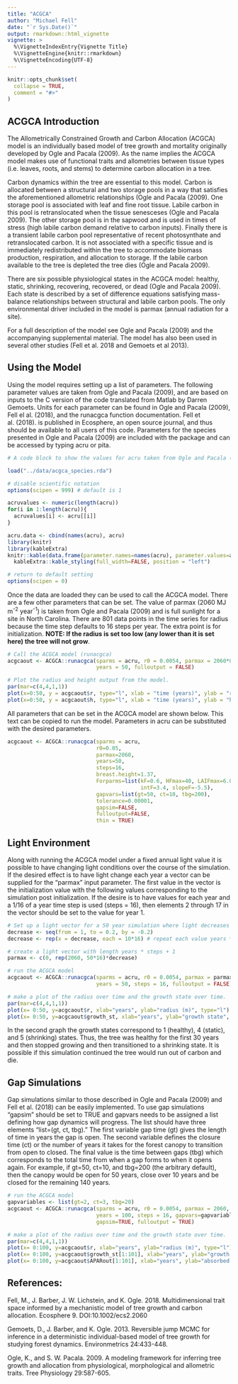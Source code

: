 ```yaml
---
title: "ACGCA"
author: "Michael Fell"
date: "`r Sys.Date()`"
output: rmarkdown::html_vignette
vignette: >
  %\VignetteIndexEntry{Vignette Title}
  %\VignetteEngine{knitr::rmarkdown}
  %\VignetteEncoding{UTF-8}
---
```


```r
knitr::opts_chunk$set(
  collapse = TRUE,
  comment = "#>"
)
```

## ACGCA Introduction
The Allometrically Constrained Growth and Carbon Allocation (ACGCA) model is an individually based model of tree growth and mortality originally developed by Ogle and Pacala (2009). As the name implies the ACGCA model makes use of functional traits and allometries between tissue types (i.e. leaves, roots, and stems) to determine carbon allocation in a tree. 

Carbon dynamics within the tree are essential to this model. Carbon is allocated between a structural and two storage pools in a way that satisfies the aforementioned allometric relationships (Ogle and Pacala (2009). One storage pool is associated with leaf and fine root tissue. Labile carbon in this pool is retranslocated when the tissue senesceses (Ogle and Pacala 2009). The other storage pool is in the sapwood and is used in times of stress (high labile carbon demand relative to carbon inputs). Finally there is a transient labile carbon pool representative of recent photosynthate and retranslocated carbon. It is not associated with a specific tissue and is immediately redistributed within the tree to accommodate biomass production, respiration, and allocation to storage. If the labile carbon available to the tree is depleted the tree dies (Ogle and Pacala 2009).

There are six possible physiological states in the ACGCA model: healthy, static, shrinking, recovering, recovered, or dead (Ogle and Pacala 2009). Each state is described by a set of difference equations satisfying mass-balance relationships between structural and labile carbon pools. The only environmental driver included in the model is parmax (annual radiation for a site). 

For a full description of the model see Ogle and Pacala (2009) and the accompanying supplemental material. The model has also been used in several other studies (Fell et al. 2018 and Gemoets et al 2013).

## Using the Model
Using the model requires setting up a list of parameters. The following parameter values are taken from Ogle and Pacala (2009), and are based on inputs to the C version of the code translated from Matlab by Darren Gemoets. Units for each parameter can be found in Ogle and Pacala (2009), Fell el al. (2018), and the runacgca function documentation. Fell et al. (2018). is published in Ecosphere, an open source journal, and thus should be available to all users of this code. Parameters for the species presented in Ogle and Pacala (2009) are included with the package and can be accessed by typing acru or pita.

```r
# A code block to show the values for acru taken from Ogle and Pacala (2009)

load("../data/acgca_species.rda")

# disable scientific notation
options(scipen = 999) # default is 1

acruvalues <- numeric(length(acru))
for(i in 1:length(acru)){
  acruvalues[i] <- acru[[i]]
}

acru.data <- cbind(names(acru), acru)
library(knitr)
library(kableExtra)
knitr::kable(data.frame(parameter.names=names(acru), parameter.values=acruvalues), "html") %>%
  kableExtra::kable_styling(full_width=FALSE, position = "left")

# return to default setting
options(scipen = 0)
```

Once the data are loaded they can be used to call the ACGCA model. There are a few other parameters that can be set. The value of parmax (2060 MJ m^-2^ year^-1^) is taken from Ogle and Pacala (2009) and is full sunlight for a site in North Carolina. There are 801 data points in the time series for radius because the time step defaults to 16 steps per year. The extra point is for initialization. **NOTE: If the radius is set too low (any lower than it is set here) the tree will not grow**.

```r
# Call the ACGCA model (runacgca)
acgcaout <- ACGCA::runacgca(sparms = acru, r0 = 0.0054, parmax = 2060*0.5, 
                            years = 50, fulloutput = FALSE)

# Plot the radius and height output from the model.
par(mar=c(4,4,1,1))
plot(x=0:50, y = acgcaout$r, type="l", xlab = "time (years)", ylab = "radius (m)")
plot(x=0:50, y = acgcaout$h, type="l", xlab = "time (years)", ylab = "height (m)")
```

All parameters that can be set in the ACGCA model are shown below. This text can be copied to run the model. Parameters in acru can be substituted with the desired parameters. 

```r
acgcaout <- ACGCA::runacgca(sparms = acru, 
                            r0=0.05, 
                            parmax=2060, 
                            years=50,
                            steps=16, 
                            breast.height=1.37, 
                            Forparms=list(kF=0.6, HFmax=40, LAIFmax=6.0, 
                                          intF=3.4, slopeF=-5.5), 
                            gapvars=list(gt=50, ct=10, tbg=200), 
                            tolerance=0.00001, 
                            gapsim=FALSE,
                            fulloutput=FALSE, 
                            thin = TRUE)
```

## Light Environment
Along with running the ACGCA model under a fixed annual light value it is possible to have changing light conditions over the course of the simulation. If the desired effect is to have light change each year a vector can be supplied for the "parmax" input parameter. The first value in the vector is the initialization value with the following values corresponding to the simulation post initialization. If the desire is to have values for each year and a 1/16 of a year time step is used (steps = 16), then elements 2 through 17 in the vector should be set to the value for year 1. 

```r
# Set up a light vector for a 50 year simulation where light decreases 10% per decade
decrease <- seq(from = 1, to = 0.2, by = -0.2)
decrease <- rep(x = decrease, each = 10*16) # repeat each value years * steps times

# create a light vector with length years * steps + 1
parmax <- c(0, rep(2060, 50*16)*decrease)

# run the ACGCA model
acgcaout <- ACGCA::runacgca(sparms = acru, r0 = 0.0054, parmax = parmax, 
                            years = 50, steps = 16, fulloutput = FALSE)

# make a plot of the radius over time and the growth state over time.
par(mar=c(4,4,1,1))
plot(x= 0:50, y=acgcaout$r, xlab="years", ylab="radius (m)", type="l")
plot(x= 0:50, y=acgcaout$growth_st, xlab="years", ylab="growth state", type="l")
```

In the second graph the growth states correspond to 1 (healthy), 4 (static), and 5 (shrinking) states. Thus, the tree was healthy for the first 30 years and then stopped growing and then transitioned to a shrinking state. It is possible if this simulation continued the tree would run out of carbon and die.

## Gap Simulations
Gap simulations similar to those described in Ogle and Pacala (2009) and Fell et al. (2018) can be easily implemented. To use gap simulations "gapsim" should be set to TRUE and gapvars needs to be assigned a list defining how gap dynamics will progress. The list should have three elements "list=(gt, ct, tbg)." The first variable gap time (gt) gives the length of time in years the gap is open. The second variable defines the closure time (ct) or the number of years it takes for the forest canopy to transition from open to closed. The final value is the time between gaps (tbg) which corresponds to the total time from when a gap forms to when it opens again. For example, if gt=50, ct=10, and tbg=200 (the arbitrary default), then the canopy would be open for 50 years, close over 10 years and be closed for the remaining 140 years.

```r
# run the ACGCA model
gapvariables <- list(gt=2, ct=3, tbg=20)
acgcaout <- ACGCA::runacgca(sparms = acru, r0 = 0.0054, parmax = 2060, 
                            years = 100, steps = 16, gapvars=gapvariables, 
                            gapsim=TRUE, fulloutput = TRUE)

# make a plot of the radius over time and the growth state over time.
par(mar=c(4,4,1,1))
plot(x= 0:100, y=acgcaout$r, xlab="years", ylab="radius (m)", type="l")
plot(x= 0:100, y=acgcaout$growth_st[1:101], xlab="years", ylab="growth state", type="l")
plot(x= 0:100, y=acgcaout$APARout[1:101], xlab="years", ylab="absorbed PAR", type="l")
```

## References:
Fell, M., J. Barber, J. W. Lichstein, and K. Ogle. 2018. Multidimensional trait space informed by a mechanistic model of tree growth and carbon allocation. Ecosphere 9. DOI:10.1002/ecs2.2060

Gemoets, D., J. Barber, and K. Ogle. 2013. Reversible jump MCMC for inference in a deterministic individual-based model of tree growth for studying forest dynamics. Environmetrics 24:433-448.

Ogle, K., and S. W. Pacala. 2009. A modeling framework for inferring tree growth and allocation from physiological, morphological and allometric traits. Tree Physiology 29:587-605.
